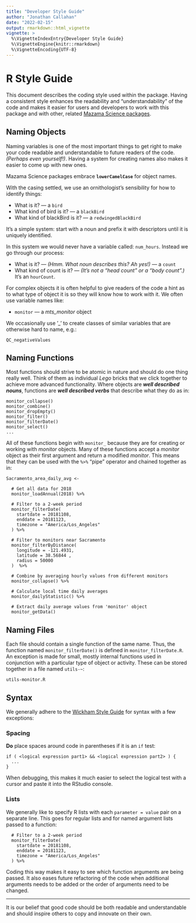 ```yaml
---
title: "Developer Style Guide"
author: "Jonathan Callahan"
date: "2022-02-15"
output: rmarkdown::html_vignette
vignette: >
  %\VignetteIndexEntry{Developer Style Guide}
  %\VignetteEngine{knitr::rmarkdown}
  %\VignetteEncoding{UTF-8}
---
```


# R Style Guide

This document describes the coding style used within the package.  Having a
consistent style enhances the readability and "understandability" of the code 
and makes it easier for users and developers to work with this package and
with other, related [Mazama Science packages](https://github.com/MazamaScience).

## Naming Objects

Naming variables is one of the most important things to get right to make your 
code readable and understandable to future readers of the code. _(Perhaps even 
yourself!)_. Having a system for creating names also makes it easier to come up 
with new ones.

Mazama Science packages embrace **`lowerCamelCase`** for object names.

With the casing settled, we use an ornithologist’s sensibility for how to 
identify things:

* What is it? — a `bird`
* What kind of bird  is it? — a `blackBird`
* What kind of blackBird  is it? — a `redwingedBlackBird`

It’s a simple system:  start with a noun and prefix it with descriptors until 
it is uniquely identified.

In this system we would never have a variable called: `num_hours`. Instead we go 
through our process:

* What is it? — _(Hmm. What noun describes this? Ah yes!)_ — a `count`
* What kind of count  is it? — _(It's not a "head count" or a "body count".)_ 
It's an `hourCount`.

For complex objects it is often helpful to give readers of the code a hint as to 
what type of object it is so they will know how to work with it. We often use 
variable names like:

* `monitor`  — a _mts_monitor_ object

We occasionally use ‘_’ to create classes of similar variables that are 
otherwise hard to name, e.g.:

```
QC_negativeValues
```

## Naming Functions

Most functions should strive to be atomic in nature and should do one thing 
really well. Think of them as individual _Lego_ bricks that we click together
to achieve more advanced functionality. Where objects are _**well described nouns**_, 
functions are _**well described verbs**_ that describe what they do as in:

```
monitor_collapse()
monitor_combine()
monitor_dropEmpty()
monitor_filter()
monitor_filterDate()
monitor_select()
...
```

All of these functions begin with `monitor_` because they are for creating or working
with _monitor_ objects. Many of these functions accept a _monitor_ object as their first 
argument and return a modified _monitor_. This means that they can be used with the
`%>%` "pipe" operator and chained together as in:

```
Sacramento_area_daily_avg <-

  # Get all data for 2018
  monitor_loadAnnual(2018) %>%
  
  # Filter to a 2-week period
  monitor_filterDate(
    startdate = 20181108,
    enddate = 20181123,
    timezone = "America/Los_Angeles"
  ) %>%
  
  # Filter to monitors near Sacramento
  monitor_filterByDistance(
    longitude = -121.4931,
    latitude = 38.56844 ,
    radius = 50000
  )  %>%
  
  # Combine by averaging hourly values from different monitors
  monitor_collapse() %>%
  
  # Calculate local time daily averages
  monitor_dailyStatistic() %>%
  
  # Extract daily average values from 'monitor' object
  monitor_getData()
```  

## Naming Files

Each file should contain a single function of the same name. Thus, the function 
named `monitor_filterDate()` is defined in `monitor_filterDate.R`. An exception is made
for small, mostly internal functions used in conjunction with a particular type
of object or activity. These can be stored together in a file named `utils-~`:

```
utils-monitor.R
```

## Syntax

We generally adhere to the [Wickham Style Guide](http://adv-r.had.co.nz/Style.html) 
for syntax with a few exceptions:

### Spacing

**Do** place spaces around code in parentheses if it is an `if` test:

```
if ( <logical expression part1> && <logical expression part2> ) {
  ...
}
```

When debugging, this makes it much easier to select the logical test with a 
cursor and paste it into the RStudio console.

### Lists

We generally like to specify R lists with each `parameter = value` pair on a 
separate line. This goes for regular lists and for named argument lists passed 
to a function:

```
  # Filter to a 2-week period
  monitor_filterDate(
    startdate = 20181108,
    enddate = 20181123,
    timezone = "America/Los_Angeles"
  ) %>%
```

Coding this way makes it easy to see which function arguments are being passed.
It also eases future refactoring of the code when additional arguments needs to
be added or the order of arguments need to be changed.

-----

It is our belief that good code should be both readable and understandable and
should inspire others to copy and innovate on their own.
